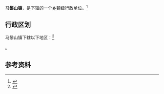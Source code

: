 {{Distinguish|马鬃山苏木}}
{{中国乡级行政区|62/09/23/101/000}}

'''马鬃山镇'''，是{{PRC admin/fullname|62/09/23/101/000|3}}下辖的一个[[乡镇|乡镇]]级行政单位。<ref>{{PRC admin/ref sgc|{{PRC admin/parent|62/09/23/101/000}}}}</ref>

== 行政区划 ==

马鬃山镇下辖以下地区：<ref>{{PRC admin/ref sgc|62/09/23/101/000}}</ref>

{{PRC admin/children|62/09/23/101/000}}。

== 参考资料 ==

{{reflist}}

{{行政区划小作品}}
{{PRC admin/navcat|62/09/23/101/000}}